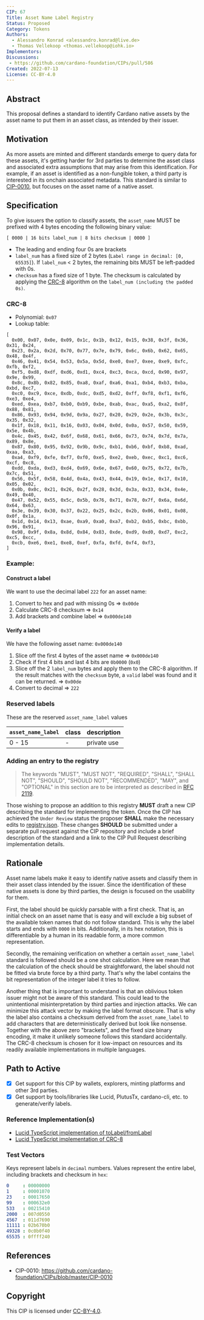 ```yaml
---
CIP: 67
Title: Asset Name Label Registry
Status: Proposed
Category: Tokens
Authors: 
  - Alessandro Konrad <alessandro.konrad@live.de>
  - Thomas Vellekoop <thomas.vellekoop@iohk.io>
Implementors:
Discussions:
 - https://github.com/cardano-foundation/CIPs/pull/586
Created: 2022-07-13
License: CC-BY-4.0
---
```


## Abstract

This proposal defines a standard to identify Cardano native assets by the asset name to put them in an asset class, as intended by their issuer.

## Motivation

As more assets are minted and different standards emerge to query data for these assets, it's getting harder for 3rd parties to determine the asset class and associated extra assumptions that may arise from this identification. For example, if an asset is identified as a non-fungible token, a third party is interested in its onchain associated metadata. This standard is similar to [CIP-0010](../CIP-0010), but focuses on the asset name of a native asset.

## Specification

To give issuers the option to classify assets, the `asset_name` MUST be prefixed with 4 bytes encoding the following binary value:
```
[ 0000 | 16 bits label_num | 8 bits checksum | 0000 ]
```
- The leading and ending four 0s are brackets
- `label_num` has a fixed size of 2 bytes (`Label range in decimal: [0, 65535]`). 
If `label_num` < 2 bytes, the remaining bits MUST be left-padded with 0s.
- `checksum` has a fixed size of 1 byte. The checksum is calculated by applying the [CRC-8](#CRC-8) algorithm on the `label_num (including the padded 0s)`. 

### CRC-8

- Polynomial: `0x07`
- Lookup table:
```
[
  0x00, 0x07, 0x0e, 0x09, 0x1c, 0x1b, 0x12, 0x15, 0x38, 0x3f, 0x36, 0x31, 0x24,
  0x23, 0x2a, 0x2d, 0x70, 0x77, 0x7e, 0x79, 0x6c, 0x6b, 0x62, 0x65, 0x48, 0x4f,
  0x46, 0x41, 0x54, 0x53, 0x5a, 0x5d, 0xe0, 0xe7, 0xee, 0xe9, 0xfc, 0xfb, 0xf2,
  0xf5, 0xd8, 0xdf, 0xd6, 0xd1, 0xc4, 0xc3, 0xca, 0xcd, 0x90, 0x97, 0x9e, 0x99,
  0x8c, 0x8b, 0x82, 0x85, 0xa8, 0xaf, 0xa6, 0xa1, 0xb4, 0xb3, 0xba, 0xbd, 0xc7,
  0xc0, 0xc9, 0xce, 0xdb, 0xdc, 0xd5, 0xd2, 0xff, 0xf8, 0xf1, 0xf6, 0xe3, 0xe4,
  0xed, 0xea, 0xb7, 0xb0, 0xb9, 0xbe, 0xab, 0xac, 0xa5, 0xa2, 0x8f, 0x88, 0x81,
  0x86, 0x93, 0x94, 0x9d, 0x9a, 0x27, 0x20, 0x29, 0x2e, 0x3b, 0x3c, 0x35, 0x32,
  0x1f, 0x18, 0x11, 0x16, 0x03, 0x04, 0x0d, 0x0a, 0x57, 0x50, 0x59, 0x5e, 0x4b,
  0x4c, 0x45, 0x42, 0x6f, 0x68, 0x61, 0x66, 0x73, 0x74, 0x7d, 0x7a, 0x89, 0x8e,
  0x87, 0x80, 0x95, 0x92, 0x9b, 0x9c, 0xb1, 0xb6, 0xbf, 0xb8, 0xad, 0xaa, 0xa3,
  0xa4, 0xf9, 0xfe, 0xf7, 0xf0, 0xe5, 0xe2, 0xeb, 0xec, 0xc1, 0xc6, 0xcf, 0xc8,
  0xdd, 0xda, 0xd3, 0xd4, 0x69, 0x6e, 0x67, 0x60, 0x75, 0x72, 0x7b, 0x7c, 0x51,
  0x56, 0x5f, 0x58, 0x4d, 0x4a, 0x43, 0x44, 0x19, 0x1e, 0x17, 0x10, 0x05, 0x02,
  0x0b, 0x0c, 0x21, 0x26, 0x2f, 0x28, 0x3d, 0x3a, 0x33, 0x34, 0x4e, 0x49, 0x40,
  0x47, 0x52, 0x55, 0x5c, 0x5b, 0x76, 0x71, 0x78, 0x7f, 0x6a, 0x6d, 0x64, 0x63,
  0x3e, 0x39, 0x30, 0x37, 0x22, 0x25, 0x2c, 0x2b, 0x06, 0x01, 0x08, 0x0f, 0x1a,
  0x1d, 0x14, 0x13, 0xae, 0xa9, 0xa0, 0xa7, 0xb2, 0xb5, 0xbc, 0xbb, 0x96, 0x91,
  0x98, 0x9f, 0x8a, 0x8d, 0x84, 0x83, 0xde, 0xd9, 0xd0, 0xd7, 0xc2, 0xc5, 0xcc,
  0xcb, 0xe6, 0xe1, 0xe8, 0xef, 0xfa, 0xfd, 0xf4, 0xf3,
]
```

 
### Example:

#### Construct a label
We want to use the decimal label `222` for an asset name:

1. Convert to hex and pad with missing 0s => `0x00de`
2. Calculate CRC-8 checksum => `0x14`
3. Add brackets and combine label => `0x000de140`

#### Verify a label
We have the following asset name: `0x000de140`

1. Slice off the first 4 bytes of the asset name => `0x000de140`
2. Check if first 4 bits and last 4 bits are `0b0000` (`0x0`)
3. Slice off the 2 `label_num` bytes and apply them to the CRC-8 algorithm. If the result matches with the `checksum` byte, a `valid` label was found and it can be returned. => `0x00de`
4. Convert to decimal => `222`


### Reserved labels

These are the reserved `asset_name_label` values

| `asset_name_label` | class | description |
|--------------------|-------|-------------|
| 0 - 15             | -     | private use |

### Adding an entry to the registry

> The keywords "MUST", "MUST NOT", "REQUIRED", "SHALL", "SHALL
> NOT", "SHOULD", "SHOULD NOT", "RECOMMENDED",  "MAY", and
> "OPTIONAL" in this section are to be interpreted as described in
> [RFC 2119](https://datatracker.ietf.org/doc/html/rfc2119).

Those wishing to propose an addition to this registry **MUST** draft a new CIP describing the standard for implementing
the token. Once the CIP has achieved the `Under Review` status the proposer **SHALL** make the necessary edits to 
[registry.json](./registry.json). These changes **SHOULD** be submitted under a separate pull request against the CIP
repository and include a brief description of the standard and a link to the CIP Pull Request describing implementation
details.

## Rationale

Asset name labels make it easy to identify native assets and classify them in their asset class intended by the issuer. Since the identification of these native assets is done by third parties, the design is focused on the usability for them.

First, the label should be quickly parsable with a first check. That is, an initial check on an asset name that is easy and will exclude a big subset of the available token names that do not follow standard. This is why the label starts and ends with `0000` in bits. Additionally, in its hex notation, this is differentiable by a human in its readable form, a more common representation.

Secondly, the remaining verification on whether a certain `asset_name_label` standard is followed should be a one shot calculation. Here we mean that the calculation of the check should be straightforward, the label should not be fitted via brute force by a third party. That's why the label contains the bit representation of the integer label it tries to follow.

Another thing that is important to understand is that an oblivious token issuer might not be aware of this standard. This could lead to the unintentional misinterpretation by third parties and injection attacks. We can minimize this attack vector by making the label format obscure. That is why the label also contains a checksum derived from the `asset_name_label` to add characters that are deterministically derived but look like nonsense. Together with the above zero "brackets", and the fixed size binary encoding, it make it unlikely someone follows this standard accidentally. The CRC-8 checksum is chosen for it low-impact on resources and its readily available implementations in multiple languages.

## Path to Active

- [X] Get support for this CIP by wallets, explorers, minting platforms and other 3rd parties.
- [X] Get support by tools/libraries like Lucid, PlutusTx, cardano-cli, etc. to generate/verify labels.

### Reference Implementation(s)

- [Lucid TypeScript implementation of toLabel/fromLabel](https://github.com/spacebudz/lucid/blob/39cd2129101bd11b03b624f80bb5fe3da2537fec/src/utils/utils.ts#L500-L522)
- [Lucid TypeScript implementation of CRC-8](https://github.com/spacebudz/lucid/blob/main/src/misc/crc8.ts)

### Test Vectors

Keys represent labels in `decimal` numbers. Values represent the entire label, including brackets and checksum in `hex`:

```yaml
0     : 00000000
1     : 00001070
23    : 00017650
99    : 000632e0
533   : 00215410
2000  : 007d0550
4567  : 011d7690
11111 : 02b670b0
49328 : 0c0b0f40
65535 : 0ffff240
```

## References

- CIP-0010: https://github.com/cardano-foundation/CIPs/blob/master/CIP-0010

## Copyright

This CIP is licensed under [CC-BY-4.0](https://creativecommons.org/licenses/by/4.0/legalcode).

